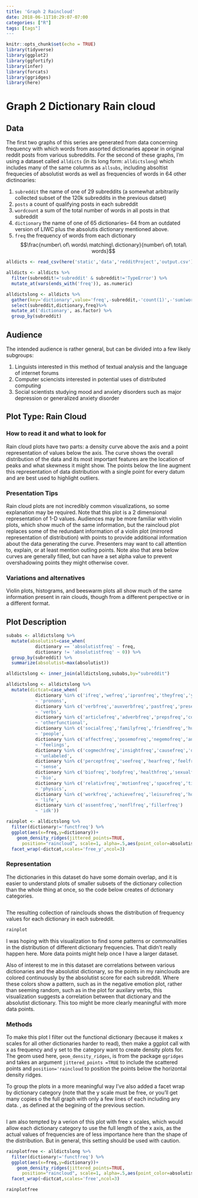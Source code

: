 ```yaml
--- 
title: 'Graph 2 Raincloud'
date: 2018-06-11T10:29:07-07:00
categories: ["R"] 
tags: [tags"]
---
```


```r
knitr::opts_chunk$set(echo = TRUE)
library(tidyverse)
library(ggplot2)
library(ggfortify)
library(infer)
library(forcats)
library(ggridges)
library(here)
```
# Graph 2 Dictionary Rain cloud

## Data


The first two graphs of this series are generated from data concerning frequency with which words from assorted dictionaries appear in original reddit posts from various subreddits. For the second of these graphs, I'm using a dataset called `alldicts` (in its long form: `alldictslong`) which includes many of the same columns as  `allsubs`, including absoltist frequecies of absolutist words as well as frequencies of words in 64 other dictinoaries: 

1. `subreddit` the name of one of 29 subreddits (a somewhat arbitrarily collected subset of the 120k subreddits in the previous datset)
1. `posts` a count of qualifying\footnote{only posts of 100+ words in length, marked as 'self' posts, ie. user generated text, not external links were counted in this data collection} posts in each subreddit
1. `wordcount` a sum of the total number of words in all posts in that subreddit
1. `dictionary` the name of one of 65 dictionaries-- 64 from an outdated version of LIWC\footnote{Linguistic Inquiry and Word Count texual analysis software} plus the absolutis dictionary mentioned above. 
1. `freq` the frequency of words from each dictionary $$\frac{number\ of\ words\ matching\ dictionary}{number\ of\ total\ words}$$

```r
alldicts <- read_csv(here('static','data','redditProject','output.csv'))

alldicts <- alldicts %>% 
  filter(subreddit!='subreddit' & subreddit!='TypeError') %>% 
  mutate_at(vars(ends_with('freq')), as.numeric)

alldictslong <- alldicts %>% 
  gather(key='dictionary',value='freq',-subreddit,-'count(1)',-'sum(wordcount)') %>% 
  select(subreddit,dictionary,freq)%>%   
  mutate_at('dictionary', as.factor) %>% 
  group_by(subreddit)
```

## Audience

The intended audience is rather general, but can be divided into a few likely subgroups: 

1. Linguists interested in this method of textual analysis and the language of internet forums
1. Computer sciencists interested in potential uses of distributed computing
1. Social scientists studying mood and anxiety disorders such as major depression or generalized anxiety disorder\footnote{Again I refer the reader to \href{http://journals.sagepub.com/doi/abs/10.1177/2167702617747074}{In an Absolute State}  by AlMosaiwi and Johnstone (2018)}


## Plot Type: Rain Cloud

### How to read it and what to look for

Rain cloud plots have two parts: a density curve above the axis and a point representation of values below the axis. The curve shows the overall distribution of the data and its most important features are the location of peaks and what skewness it might show. The points below the line augment this representation of data distribution with a single point for every datum and are best used to highlight outliers. 

### Presentation Tips

Rain cloud plots are not incredibly common visualizations, so some explanation may be required. Note that this plot is a 2 dimensional representation of 1-D values. Audiences may be more familiar with violin plots, which show much of the same information, but the raincloud plot replaces some of the redundant information of a violin plot (mirrored representation of distribution) with points to provide additional information about the data generating the curve. Presenters may want to call attention to, explain, or at least mention outling points. Note also that area below curves are generally filled, but can have a set alpha value to prevent overshadowing points they might otherwise cover. 

### Variations and alternatives

Violin plots, histograms, and beeswarm plots all show much of the same information present in rain clouds, though from a different perspective or in a different format. 

## Plot Description
```r
subabs <- alldictslong %>% 
  mutate(absolutist=case_when(
           dictionary == 'absolutistfreq' ~ freq,
           dictionary != 'absolutistfreq' ~ 0)) %>% 
  group_by(subreddit) %>% 
  summarize(absolutist=max(absolutist))

alldictslong <- inner_join(alldictslong,subabs,by="subreddit")

```
```r

alldictslong <- alldictslong %>% 
  mutate(dictcat=case_when(
           dictionary %in% c('ifreq','wefreq','ipronfreq','theyfreq','youfreq','shehefreq','pronounfreq','ppronfreq')
           ~ 'pronons',
           dictionary %in% c('verbfreq','auxverbfreq','pastfreq','presentfreq','futurefreq')
           ~ 'verbs',
           dictionary %in% c('articlefreq','adverbfreq','prepsfreq','conjfreq','negatefreq','quantfreq','numberfreq','swearfreq','functfreq')
           ~ 'otherfunctional',
           dictionary %in% c('socialfreq','familyfreq','friendfreq','humansfreq')
           ~ 'people',
           dictionary %in% c('affectfreq','posemofreq','negemofreq','anxfreq','angerfreq','sadfreq')
           ~ 'feelings',
           dictionary %in% c('cogmechfreq','insightfreq','causefreq','discrepfreq','tentatfreq','certainfreq','inhibfreq','inclfreq','exclfreq')
           ~ 'unlabeled',
           dictionary %in% c('perceptfreq','seefreq','hearfreq','feelfreq')
           ~ 'sense',
           dictionary %in% c('biofreq','bodyfreq','healthfreq','sexualfreq','ingestfreq')
           ~ 'bio',
           dictionary %in% c('relativfreq','motionfreq','spacefreq','timefreq')
           ~ 'physics',
           dictionary %in% c('workfreq','achievefreq','leisurefreq','homefreq','moneyfreq','religfreq','deathfreq')
           ~ 'life',
           dictionary %in% c('assentfreq','nonflfreq','fillerfreq')
           ~ 'idk'))
```


```r
rainplot <- alldictslong %>%   
  filter(dictionary!='functfreq') %>% 
  ggplot(aes(x=freq,y=dictionary))+
    geom_density_ridges(jittered_points=TRUE, 
      position="raincloud", scale=1, alpha=.5,aes(point_color=absolutist))+
  facet_wrap(~dictcat,scales='free_y',ncol=3)
```


### Representation

The dictionaries in this dataset do have some domain overlap, and it is easier to understand plots of smaller subsets of the dictionary collection than the whole thing at once, so the code below creates of dctionary categories. 


```r

```

The resulting collection of rainclouds shows the distribution of frequency values for each dictionary in each subreddit. 

```r
rainplot
```

I was hoping with this visualization to find some patterns or commonalities in the distribution of different dictionary frequencies. That didn't really happen here. More data points might help once I have  a larger dataset. 

Also of interest to me in this dataset are correlations between various dictionaries and the absolutist dictionary, so the points in my rainclouds are colored continuously by the absolutist score for each subreddit. Where these colors show a pattern, such as in the negative emotion plot, rather than seeming random, such as in the plot for auxilary verbs, this visualization suggests a correlation between that dictionary and the absolutist dictionary. This too might be more clearly meaningful with more data points. 

### Methods

To make this plot I filter out the functional dictionary (because it makes x scales for all other dictionaries harder to read), then make a ggplot call with x as frequency and y set to the category want to create density plots for. The geom used here, `geom_density_ridges`, is from the package `ggridges` and takes an argument `jittered_points =TRUE` to include the scattered points and `position='raincloud` to position the points below the horizontal density ridges. 

To group the plots in a more meaningful way I've also added a facet wrap by dictionary category (note that the y scale must be free, or you'll get many copies o the full graph with only a few lines of each including any data. , as defined at the begining of the previous section. 

```r

```

I am also tempted by a verion of this plot with free x scales, which would allow each dictionary category to use the full length of the x axis, as the actual values of frequencies are of less importance here than the shape of the distribution. But in general, this setting should be used with caution. 

```r
rainplotfree <- alldictslong %>%   
  filter(dictionary!='functfreq') %>% 
  ggplot(aes(x=freq,y=dictionary))+
    geom_density_ridges(jittered_points=TRUE, 
      position="raincloud", scale=1, alpha=.5,aes(point_color=absolutist))+
  facet_wrap(~dictcat,scales='free',ncol=3)

rainplotfree
```